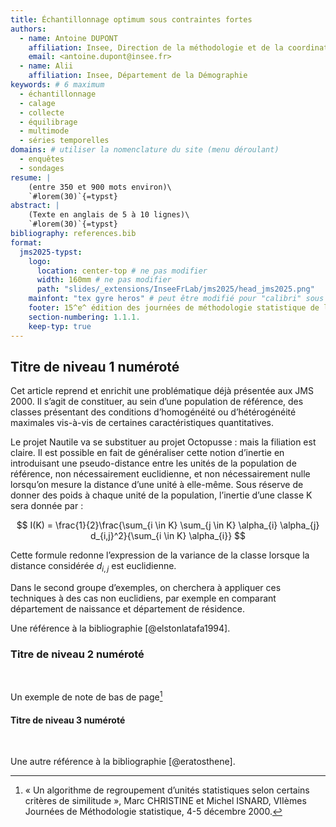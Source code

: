 ```yaml
---
title: Échantillonnage optimum sous contraintes fortes
authors:
  - name: Antoine DUPONT
    affiliation: Insee, Direction de la méthodologie et de la coordination statistique et internationale
    email: <antoine.dupont@insee.fr>
  - name: Alii
    affiliation: Insee, Département de la Démographie
keywords: # 6 maximum
  - échantillonnage
  - calage
  - collecte
  - équilibrage
  - multimode
  - séries temporelles
domains: # utiliser la nomenclature du site (menu déroulant) 
  - enquêtes
  - sondages
resume: |
    (entre 350 et 900 mots environ)\ 
    `#lorem(30)`{=typst}
abstract: |
    (Texte en anglais de 5 à 10 lignes)\ 
    `#lorem(30)`{=typst}
bibliography: references.bib
format:
  jms2025-typst:
    logo:
      location: center-top # ne pas modifier
      width: 160mm # ne pas modifier
      path: "slides/_extensions/InseeFrLab/jms2025/head_jms2025.png"
    mainfont: "tex gyre heros" # peut être modifié pour "calibri" sous windows, voir le script install-fonts.
    footer: 15^e^ édition des journées de méthodologie statistique de l'Insee (JMS 2025) # ne pas modifier
    section-numbering: 1.1.1.
    keep-typ: true
---
```


## Titre de niveau 1 numéroté

Cet article reprend et enrichit une problématique déjà présentée aux JMS 2000. Il s’agit de constituer, au sein d’une population de référence, des classes présentant des conditions d’homogénéité ou d’hétérogénéité maximales vis-à-vis de certaines caractéristiques quantitatives.

Le projet Nautile va se substituer au projet Octopusse : mais la filiation est claire.
Il est possible en fait de généraliser cette notion d’inertie en introduisant une pseudo-distance  entre les unités de la population de référence, non nécessairement euclidienne, et non nécessairement nulle lorsqu’on mesure la distance d’une unité à elle-même. Sous réserve de donner des poids à chaque unité de la population, l’inertie d’une classe K sera donnée par :

$$
I(K) = \frac{1}{2}\frac{\sum_{i \in K} \sum_{j \in K} \alpha_{i} \alpha_{j} d_{i,j}^2}{\sum_{i \in K} \alpha_{i}}
$$

Cette formule redonne l’expression de la variance de la classe lorsque la distance considérée $d_{i,j}$ est euclidienne.

Dans le second groupe d’exemples, on cherchera à appliquer ces techniques à des cas non euclidiens, par exemple en comparant département de naissance et département de résidence.

Une référence à la bibliographie [@elstonlatafa1994].

### Titre de niveau 2 numéroté

```{=typst}
#lorem(100)
```
\

Un exemple de note de bas de page[^1]

[^1]: « Un algorithme de regroupement d’unités statistiques selon certains critères de similitude », Marc CHRISTINE et Michel ISNARD, VIIèmes  Journées de Méthodologie statistique, 4-5 décembre 2000.

#### Titre de niveau 3 numéroté

```{=typst}
#lorem(40)
```
\

Une autre référence à la bibliographie [@eratosthene].
